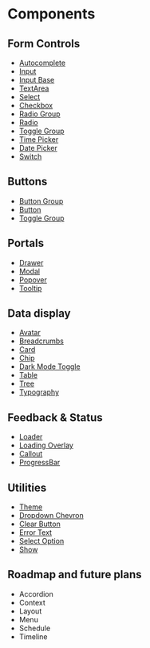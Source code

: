 # Components

## Form Controls

- [Autocomplete](/docs/components/form-controls/autocomplete)
- [Input](/docs/components/form-controls/input)
- [Input Base](/docs/components/input-form-controls/base)
- [TextArea](/docs/components/form-controls/textarea)
- [Select](/docs/components/form-controls/select)
- [Checkbox](/docs/components/form-controls/checkbox)
- [Radio Group](/docs/components/radio-form-controls/group)
- [Radio](/docs/components/form-controls/radio)
- [Toggle Group](/docs/components/toggle-form-controls/group)
- [Time Picker](/docs/components/date-form-controls/picker)
- [Date Picker](/docs/components/time-form-controls/picker)
- [Switch](/docs/components/form-controls/switch)

## Buttons

- [Button Group](/docs/components/buttons/button-group)
- [Button](/docs/components/buttons/button)
- [Toggle Group](/docs/components/buttons/toggle-group)

## Portals

- [Drawer](/docs/components/portals/drawer)
- [Modal](/docs/components/portals/modal)
- [Popover](/docs/components/portals/popover)
- [Tooltip](/docs/components/portals/tooltip)

## Data display

- [Avatar](/docs/components/data-display/avatar)
- [Breadcrumbs](/docs/components/data-display/breadcrumbs)
- [Card](/docs/components/data-display/card)
- [Chip](/docs/components/data-display/chip)
- [Dark Mode Toggle](/docs/components/data-display/dark-mode-toggle)
- [Table](/docs/components/data-display/table)
- [Tree](/docs/components/data-display/tree)
- [Typography](/docs/components/data-display/typography)

## Feedback & Status

- [Loader](/docs/components/feedback/loader)
- [Loading Overlay](/docs/components/feedback/loading-overlay)
- [Callout](/docs/components/feedback/callout)
- [ProgressBar](/docs/components/feedback/progress-bar)

## Utilities

- [Theme](/docs/components/utilities/theme)
- [Dropdown Chevron](/docs/components/utilities/dropdown-chevron)
- [Clear Button](/docs/components/utilities/clear-button)
- [Error Text](/docs/components/utilities/error-text)
- [Select Option](/docs/components/utilities/select-option)
- [Show](/docs/components/utilities/show)

## Roadmap and future plans

- Accordion
- Context
- Layout
- Menu
- Schedule
- Timeline
